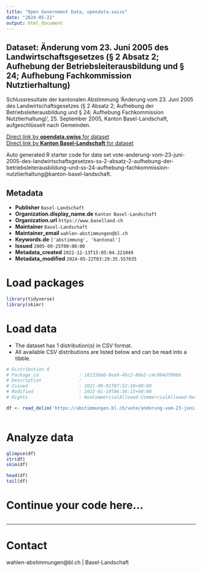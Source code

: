 ```yaml
---
title: "Open Government Data, opendata.swiss"
date: "2024-05-22"
output: html_document
---
```


## Dataset: Änderung vom 23. Juni 2005 des Landwirtschaftsgesetzes (§ 2 Absatz 2; Aufhebung der Betriebsleiterausbildung und § 24; Aufhebung Fachkommission Nutztierhaltung)

Schlussresultate der kantonalen Abstimmung 'Änderung vom 23. Juni 2005 des Landwirtschaftsgesetzes (§ 2 Absatz 2; Aufhebung der Betriebsleiterausbildung und § 24; Aufhebung Fachkommission Nutztierhaltung)', 25. September 2005, Kanton Basel-Landschaft, aufgeschlüsselt nach Gemeinden.

[Direct link by **opendata.swiss** for dataset](https://opendata.swiss/de/dataset/anderung-vom-23-juni-2005-des-landwirtschaftsgesetzes-2-absatz-2-aufhebung-der-betriebsleiterau)<br>
[Direct link by **Kanton Basel-Landschaft** for dataset](https://abstimmungen.bl.ch/vote/anderung-vom-23-juni-2005-des-landwirtschaftsgesetzes-ss-2-absatz-2-aufhebung-der-betriebsleiterausbildung-und-ss-24-aufhebung-fachkommission-nutztierhaltung/data)

Auto generated R starter code for data set vote-anderung-vom-23-juni-2005-des-landwirtschaftsgesetzes-ss-2-absatz-2-aufhebung-der-betriebsleiterausbildung-und-ss-24-aufhebung-fachkommission-nutztierhaltung@kanton-basel-landschaft.

## Metadata

- **Publisher** `Basel-Landschaft`
- **Organization.display_name.de** `Kanton Basel-Landschaft`
- **Organization.url** `https://www.baselland.ch`
- **Maintainer** `Basel-Landschaft`
- **Maintainer_email** `wahlen-abstimmungen@bl.ch`
- **Keywords.de** `['abstimmung', 'kantonal']`
- **Issued** `2005-09-25T00:00:00`
- **Metadata_created** `2022-12-13T15:05:04.221049`
- **Metadata_modified** `2024-05-22T03:29:35.557635`


# Load packages

```r

library(tidyverse)
library(skimr)

```

# Load data

-   The dataset has 1 distribution(s) in CSV format.
-   All available CSV distributions are listed below and can be read into a tibble.

```r

# Distribution 0
# Package_id               : 161256b0-8ea9-4bc2-88e2-c4c864df908b
# Description              : 
# Issued                   : 2021-09-01T07:52:30+00:00
# Modified                 : 2022-01-19T06:36:15+00:00
# Rights                   : NonCommercialAllowed-CommercialAllowed-ReferenceRequired

df <- read_delim('https://abstimmungen.bl.ch/vote/anderung-vom-23-juni-2005-des-landwirtschaftsgesetzes-ss-2-absatz-2-aufhebung-der-betriebsleiterausbildung-und-ss-24-aufhebung-fachkommission-nutztierhaltung/data-csv')



```

# Analyze data

```r

glimpse(df)
str(df)
skim(df)

head(df)
tail(df)

```

# Continue your code here...

```r

```

------------------------------------------------------------------------

# Contact

wahlen-abstimmungen@bl.ch | Basel-Landschaft
